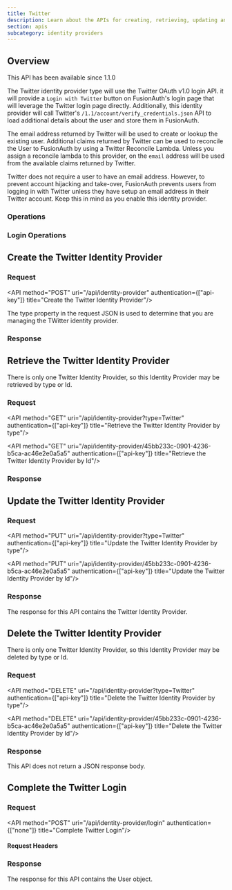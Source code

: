 ```yaml
---
title: Twitter
description: Learn about the APIs for creating, retrieving, updating and disabling the Twitter identity provider.
section: apis
subcategory: identity providers
---
```



## Overview

<Aside type="version">
This API has been available since 1.1.0
</Aside>

The Twitter identity provider type will use the Twitter OAuth v1.0 login API. it will provide a `Login with Twitter` button on FusionAuth's login page that will leverage the Twitter login page directly. Additionally, this identity provider will call Twitter's `/1.1/account/verify_credentials.json` API to load additional details about the user and store them in FusionAuth.

The email address returned by Twitter will be used to create or lookup the existing user. Additional claims returned by Twitter can be used to reconcile the User to FusionAuth by using a Twitter Reconcile Lambda. Unless you assign a reconcile lambda to this provider, on the `email` address will be used from the available claims returned by Twitter.

Twitter does not require a user to have an email address. However, to prevent account hijacking and take-over, FusionAuth prevents users from logging in with Twitter unless they have setup an email address in their Twitter account. Keep this in mind as you enable this identity provider.

<TokenStorageNote idp_long_lived_token_type="access_token"
                  idp_display_name={idp_display_name}
                  idp_linking_strategy={idp_linking_strategy}
                  token_name="access token"
                  return_text="OAuth v1.0 login workflow" />


### Operations

### Login Operations

## Create the Twitter Identity Provider

### Request

<API method="POST" uri="/api/identity-provider" authentication={["api-key"]} title="Create the Twitter Identity Provider"/>

The <InlineField>type</InlineField> property in the request JSON is used to determine that you are managing the TWitter identity provider.

<TwitterRequestBody idp_display_name={idp_display_name}
                    idp_linking_strategy={idp_linking_strategy}
                    idp_since={idp_since}/>

### Response

<StandardPostResponseCodes never_search_error />

<TwitterResponseBody idp_display_name={idp_display_name}
                     idp_linking_strategy={idp_linking_strategy}
                     idp_since={idp_since}/>

## Retrieve the Twitter Identity Provider

There is only one Twitter Identity Provider, so this Identity Provider may be retrieved by type or Id.

### Request

<API method="GET" uri="/api/identity-provider?type=Twitter" authentication={["api-key"]} title="Retrieve the Twitter Identity Provider by type"/>

<API method="GET" uri="/api/identity-provider/45bb233c-0901-4236-b5ca-ac46e2e0a5a5" authentication={["api-key"]} title="Retrieve the Twitter Identity Provider by Id"/>

### Response

<StandardGetResponseCodes never_search_error />

<TwitterResponseBody />

## Update the Twitter Identity Provider

<GenericUpdateExplanationFragment extra_id_verbiage="There is only one Twitter Identity Provider, so this Identity Provider may be updated by type or Id."
                                  capitalized_object_name="Twitter Identity Provider" />

### Request

<API method="PUT" uri="/api/identity-provider?type=Twitter" authentication={["api-key"]} title="Update the Twitter Identity Provider by type"/>

<PatchSupport api_endpoint="/api/identity-provider`?type=Twitter`" />

<API method="PUT" uri="/api/identity-provider/45bb233c-0901-4236-b5ca-ac46e2e0a5a5" authentication={["api-key"]} title="Update the Twitter Identity Provider by Id"/>

<PatchSupport api_endpoint="/api/identity-provider/`45bb233c-0901-4236-b5ca-ac46e2e0a5a5`" />

<TwitterRequestBody api_endpoint="/api/identity-provider/`45bb233c-0901-4236-b5ca-ac46e2e0a5a5`" />

### Response

The response for this API contains the Twitter Identity Provider.

<StandardPutResponseCodes never_search_error />

<TwitterResponseBody idp_display_name={idp_display_name}
                     idp_linking_strategy={idp_linking_strategy}
                     idp_since={idp_since}/>

## Delete the Twitter Identity Provider

There is only one Twitter Identity Provider, so this Identity Provider may be deleted by type or Id.

### Request

<API method="DELETE" uri="/api/identity-provider?type=Twitter" authentication={["api-key"]} title="Delete the Twitter Identity Provider by type"/>

<API method="DELETE" uri="/api/identity-provider/45bb233c-0901-4236-b5ca-ac46e2e0a5a5" authentication={["api-key"]} title="Delete the Twitter Identity Provider by Id"/>

### Response

This API does not return a JSON response body.

<StandardDeleteResponseCodes never_search_error />

## Complete the Twitter Login

<CompleteLoginText idp_display_name={idp_display_name}
                   idp_linking_strategy={idp_linking_strategy}
                   idp_since={idp_since}
                   token_text_with_article="tokens"
                   token_text="set of tokens" />

### Request

<API method="POST" uri="/api/identity-provider/login" authentication={["none"]} title="Complete Twitter Login"/>

#### Request Headers

<APIBlock>
  <XForwardedForHeader />
  <XFusionauthTenantIdHeaderScopedOperationRowOnly />
</APIBlock>

<IdentityProviderLoginRequestBody idp_display_name={idp_display_name}
                                  idp_linking_strategy={idp_linking_strategy}
                                  idp_since={idp_since}/>

### Response

The response for this API contains the User object.

<IdentityProviderLoginResponseBody idp_display_name={idp_display_name}
                                   idp_linking_strategy={idp_linking_strategy}
                                   idp_since={idp_since}/>

